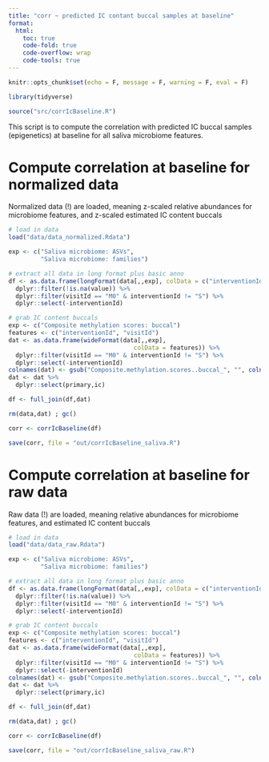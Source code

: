 ```yaml
---
title: "corr ~ predicted IC contant buccal samples at baseline"
format:
  html:
    toc: true
    code-fold: true
    code-overflow: wrap
    code-tools: true
---
```


```r
knitr::opts_chunk$set(echo = F, message = F, warning = F, eval = F)
```


```r
library(tidyverse)

source("src/corrIcBaseline.R")
```

This script is to compute the correlation with predicted IC buccal samples (epigenetics) at baseline for all saliva microbiome features.

# Compute correlation at baseline for normalized data

Normalized data (!) are loaded, meaning z-scaled relative abundances for microbiome features, and z-scaled estimated IC content buccals

```r

# load in data
load("data/data_normalized.Rdata")

exp <- c("Saliva microbiome: ASVs",
         "Saliva microbiome: families")

# extract all data in long format plus basic anno
df <- as.data.frame(longFormat(data[,,exp], colData = c("interventionId", "visitId"))) |> 
  dplyr::filter(!is.na(value)) %>%
  dplyr::filter(visitId == "M0" & interventionId != "S") %>%
  dplyr::select(-interventionId)

# grab IC content buccals
exp <- c("Composite methylation scores: buccal")
features <- c("interventionId", "visitId")
dat <- as.data.frame(wideFormat(data[,,exp],
                                   colData = features)) %>% 
  dplyr::filter(visitId == "M0" & interventionId != "S") %>%
  dplyr::select(-interventionId)
colnames(dat) <- gsub("Composite.methylation.scores..buccal_", "", colnames(dat))
dat <- dat %>%
  dplyr::select(primary,ic)

df <- full_join(df,dat) 

rm(data,dat) ; gc()

corr <- corrIcBaseline(df)

save(corr, file = "out/corrIcBaseline_saliva.R")

```


# Compute correlation at baseline for raw data

Raw data (!) are loaded, meaning relative abundances for microbiome features, and estimated IC content buccals

```r

# load in data
load("data/data_raw.Rdata")

exp <- c("Saliva microbiome: ASVs",
         "Saliva microbiome: families")

# extract all data in long format plus basic anno
df <- as.data.frame(longFormat(data[,,exp], colData = c("interventionId", "visitId"))) |> 
  dplyr::filter(!is.na(value)) %>%
  dplyr::filter(visitId == "M0" & interventionId != "S") %>%
  dplyr::select(-interventionId)

# grab IC content buccals
exp <- c("Composite methylation scores: buccal")
features <- c("interventionId", "visitId")
dat <- as.data.frame(wideFormat(data[,,exp],
                                   colData = features)) %>% 
  dplyr::filter(visitId == "M0" & interventionId != "S") %>%
  dplyr::select(-interventionId)
colnames(dat) <- gsub("Composite.methylation.scores..buccal_", "", colnames(dat))
dat <- dat %>%
  dplyr::select(primary,ic)

df <- full_join(df,dat) 

rm(data,dat) ; gc()

corr <- corrIcBaseline(df)

save(corr, file = "out/corrIcBaseline_saliva_raw.R")

```



